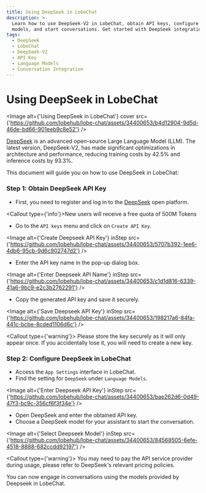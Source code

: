 ```yaml
---
title: Using DeepSeek in LobeChat
description: >-
  Learn how to use DeepSeek-V2 in LobeChat, obtain API keys, configure DeepSeek
  models, and start conversations. Get started with DeepSeek integration now!
tags:
  - DeepSeek
  - LobeChat
  - DeepSeek-V2
  - API Key
  - Language Models
  - Conversation Integration
---
```


# Using DeepSeek in LobeChat

<Image
  alt={'Using DeepSeek in LobeChat'}
  cover
  src={'https://github.com/lobehub/lobe-chat/assets/34400653/b4d12904-9d5d-46de-bd66-901eeb9c8e52'}
/>

[DeepSeek](https://www.deepseek.com/) is an advanced open-source Large Language Model (LLM). The latest version, DeepSeek-V2, has made significant optimizations in architecture and performance, reducing training costs by 42.5% and inference costs by 93.3%.

This document will guide you on how to use DeepSeek in LobeChat:

<Steps>

### Step 1: Obtain DeepSeek API Key

- First, you need to register and log in to the [DeepSeek](https://platform.deepseek.com/) open platform.

<Callout type={'info'}>New users will receive a free quota of 500M Tokens</Callout>

- Go to the `API keys` menu and click on `Create API Key`.

<Image
  alt={'Create Deepseek API Key'}
  inStep
  src={'https://github.com/lobehub/lobe-chat/assets/34400653/5707b392-1ee6-4db6-95cb-9d6c902747d2'}
/>

- Enter the API key name in the pop-up dialog box.

<Image
  alt={'Enter Deepseek API Name'}
  inStep
  src={'https://github.com/lobehub/lobe-chat/assets/34400653/c1d1d816-6339-41a6-9bc9-e2c3b2762291'}
/>

- Copy the generated API key and save it securely.

<Image
  alt={'Save Deepseek API Key'}
  inStep
  src={'https://github.com/lobehub/lobe-chat/assets/34400653/198217a6-84fa-441c-bcbe-8cded1106d6c'}
/>

<Callout type={'warning'}>
  Please store the key securely as it will only appear once. If you accidentally lose it, you will
  need to create a new key.
</Callout>

### Step 2: Configure DeepSeek in LobeChat

- Access the `App Settings` interface in LobeChat.
- Find the setting for `DeepSeek` under `Language Models`.

<Image
  alt={'Enter Deepseek API Key'}
  inStep
  src={'https://github.com/lobehub/lobe-chat/assets/34400653/bae262d6-0d49-47f3-bc9c-356cf6f3f34e'}
/>

- Open DeepSeek and enter the obtained API key.
- Choose a DeepSeek model for your assistant to start the conversation.

<Image
  alt={'Select Deepseek Model'}
  inStep
  src={'https://github.com/lobehub/lobe-chat/assets/34400653/84568505-6efe-4518-8888-682ccdd92197'}
/>

<Callout type={'warning'}>
  You may need to pay the API service provider during usage, please refer to DeepSeek's relevant
  pricing policies.
</Callout>

</Steps>

You can now engage in conversations using the models provided by Deepseek in LobeChat.
